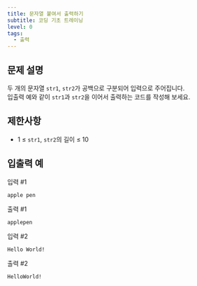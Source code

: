 ```yaml
---
title: 문자열 붙여서 출력하기
subtitle: 코딩 기초 트레이닝
level: 0
tags:
  - 출력
---
```


## 문제 설명

두 개의 문자열 `str1`, `str2`가 공백으로 구분되어 입력으로 주어집니다.\
입출력 예와 같이 `str1`과 `str2`을 이어서 출력하는 코드를 작성해 보세요.

## 제한사항

- 1 ≤ `str1`, `str2`의 길이 ≤ 10

## 입출력 예

입력 #1

```
apple pen
```

출력 #1

```
applepen
```

입력 #2

```
Hello World!
```

출력 #2

```
HelloWorld!
```
